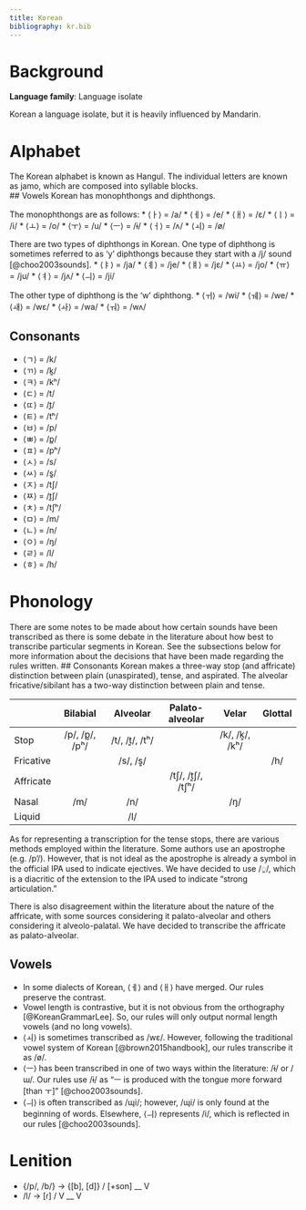 ---
title: Korean
bibliography: kr.bib
---
# Background
**Language family**: Language isolate

Korean a language isolate, but it is heavily influenced by Mandarin.

# Alphabet
The Korean alphabet is known as Hangul. The individual letters are known as jamo,
which are composed into syllable blocks.  
## Vowels
Korean has monophthongs and diphthongs.

The monophthongs are as follows:
* ⟨ㅏ⟩ = /a/
* ⟨ㅔ⟩ = /e/
* ⟨ㅐ⟩ = /ɛ/
* ⟨ㅣ⟩ = /i/
* ⟨ㅗ⟩ = /o/
* ⟨ㅜ⟩ = /u/
* ⟨ㅡ⟩ = /ɨ/
* ⟨ㅓ⟩ = /ʌ/
* ⟨ㅚ⟩ = /ø/

There are two types of diphthongs in Korean.
One type of diphthong is sometimes referred to as 'y' diphthongs because they start with a /j/ sound [@choo2003sounds].
* ⟨ㅑ⟩ = /ja/
* ⟨ㅖ⟩ = /je/
* ⟨ㅒ⟩ = /jɛ/
* ⟨ㅛ⟩ = /jo/
* ⟨ㅠ⟩ = /ju/
* ⟨ㅕ⟩ = /jʌ/
* ⟨ㅢ⟩ = /ji/

The other type of diphthong is the 'w' diphthong.
* ⟨ㅟ⟩ = /wi/
* ⟨ㅞ⟩ = /we/
* ⟨ㅙ⟩ = /wɛ/
* ⟨ㅘ⟩ = /wa/
* ⟨ㅝ⟩ = /wʌ/

## Consonants
* ⟨ㄱ⟩ = /k/
* ⟨ㄲ⟩ = /k͈/
* ⟨ㅋ⟩ = /kʰ/
* ⟨ㄷ⟩ = /t/
* ⟨ㄸ⟩ = /t͈/
* ⟨ㅌ⟩ = /tʰ/
* ⟨ㅂ⟩ = /p/
* ⟨ㅃ⟩ = /p͈/
* ⟨ㅍ⟩ = /pʰ/
* ⟨ㅅ⟩ = /s/
* ⟨ㅆ⟩ = /s͈/
* ⟨ㅈ⟩ = /tʃ/
* ⟨ㅉ⟩ = /t͈ʃ/
* ⟨ㅊ⟩ = /tʃʰ/
* ⟨ㅁ⟩ = /m/
* ⟨ㄴ⟩ = /n/
* ⟨ㅇ⟩ = /ŋ/
* ⟨ㄹ⟩ = /l/
* ⟨ㅎ⟩ = /h/

# Phonology
There are some notes to be made about how certain sounds have been transcribed
as there is some debate in the literature about how best to transcribe particular
segments in Korean. See the subsections below for more information about the
decisions that have been made regarding the rules written.
## Consonants
Korean makes a three-way stop (and affricate) distinction between plain (unaspirated), tense, and
aspirated. The alveolar fricative/sibilant has a two-way distinction between plain and tense.

|           |    Bilabial    |      Alveolar     | Palato-alveolar |      Velar     | Glottal |
|-----------|:--------------:|:-----------------:|:---------------:|:--------------:|:-------:|
| Stop      | /p/, /p͈/, /pʰ/ | /t/, /t͈/, /tʰ/    |                 | /k/, /k͈/, /kʰ/ |         |
| Fricative |                | /s/, /s͈/          |                 |                | /h/     |
| Affricate |                |                   |/tʃ/, /t͈ʃ/, /tʃʰ/|                |         |
| Nasal     | /m/            | /n/               |                 | /ŋ/            |         |
| Liquid    |                | /l/               |                 |                |         ‍|

As for representing a transcription for the tense stops, there are various methods
employed within the literature. Some authors use an apostrophe (e.g. /p'/). However,
that is not ideal as the apostrophe is already a symbol in the official IPA used
to indicate ejectives. We have decided to use /◌͈/, which is a diacritic of the
extension to the IPA used to indicate "strong articulation."

There is also disagreement within the literature about the nature of the affricate,
with some sources considering it palato-alveolar and others considering it alveolo-palatal.
We have decided to transcribe the affricate as palato-alveolar.

## Vowels
* In some dialects of Korean, ⟨ㅔ⟩ and ⟨ㅐ⟩ have merged. Our rules preserve the contrast.
* Vowel length is contrastive, but it is not obvious from the orthography [@KoreanGrammarLee]. So, our rules will only output normal length vowels (and no long vowels).
* ⟨ㅚ⟩ is sometimes transcribed as /wɛ/. However, following the traditional vowel
system of Korean [@brown2015handbook], our rules transcribe it as /ø/.
* ⟨ㅡ⟩ has been transcribed in one of two ways within the literature: /ɨ/ or /ɯ/. Our rules use /ɨ/ as "ㅡ is produced with the tongue more forward [than ㅜ]" [@choo2003sounds].
* ⟨ㅢ⟩ is often transcribed as /ɰi/; however, /ɰi/ is only found at the beginning
of words. Elsewhere, ⟨ㅢ⟩ represents /i/, which is reflected in our rules [@choo2003sounds].

# Lenition
* {/p/, /b/} -> {[b], [d]} / [+son] __ V
* /l/ -> [ɾ] / V __ V
